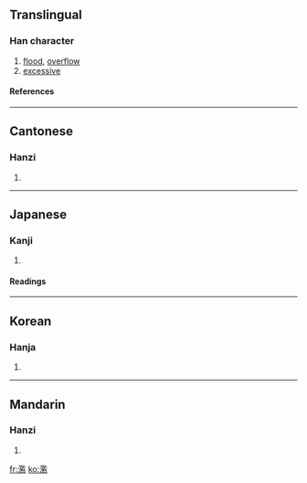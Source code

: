 {{see|滥}}

==Translingual==
===Han character===
{{Han char|rn=85|rad=水|as=14|sn=17|four=3811<sub>7</sub>|canj=水尸戈廿 (ESIT), 水尸一廿 (ESMT)}}
# [[flood]], [[overflow]]
# [[excessive]]
====References====
{{Han ref|kx=0657.030|dkj=18521|dj=1067.080|hdz=31766.090|uh=6FEB|ud=28651|bh=C0DD|bd=49373}}

----
==Cantonese==
===Hanzi===
{{yue-hanzi|jyut=|y=laam6}}
# {{defn|Cantonese}}

----
==Japanese==
===Kanji===
{{ja-kanji|grade=c|rs=水14}}
# {{defn|Japanese}} 
====Readings====
{{ja-readings|on=[[らん]] (ran)|kun=[[みだれる]] (midareru), [[みだりに]] (midarini)}}

----
==Korean==
===Hanja===
{{ko-hanja|hangeul=람>남, 함|eumhun=|rv=ram>nam, ham|mr=ram>nam, ham|y=lam>nam, ham}}
# {{defn|Korean}}

----
==Mandarin==
===Hanzi===
{{cmn-hanzi|sim=滥|pin=[[làn]] ([[lan4]])|wg=lan<sup>4</sup>}}
# {{defn|Mandarin}}

[[fr:濫]]
[[ko:濫]]